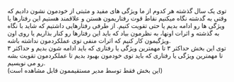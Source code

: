 توی یک سال گذشته هر کدوم از ما ویژگی های مفید و مثبتی از خودمون نشون دادیم که وقتی به گدشته نگاه میکنیم نقاط
قوت رفتاریمون هستن و علاقمند هستیم این رفتارها یا ویژگی ها رو ادامه بدیم یا حتی تقویت کنیم. از طرفی
رفتارهایی داشتیم که شاید با نگاه به گذشته و اثرات اونها، به نظرمون بیاد که باید این رفتارها رو کنار بذاریم
یا روی اون ویژگیمون کار کنیم که اثرات منفی توی عملکردمون نداشته باشه.  
توی این بخش حداکثر ۳ تا مهمترین ویژگی یا رفتاری که باید ادامه شون بدیم و حداکثر ۳ تا مهمترین ویژگی یا رفتاری
که باید توی خودمون بهبود بدیم تا عملکردمون تقویت بشه رو می نویسیم.  
(این بخش فقط توسط مدیر مستقیممون قابل مشاهده است)
